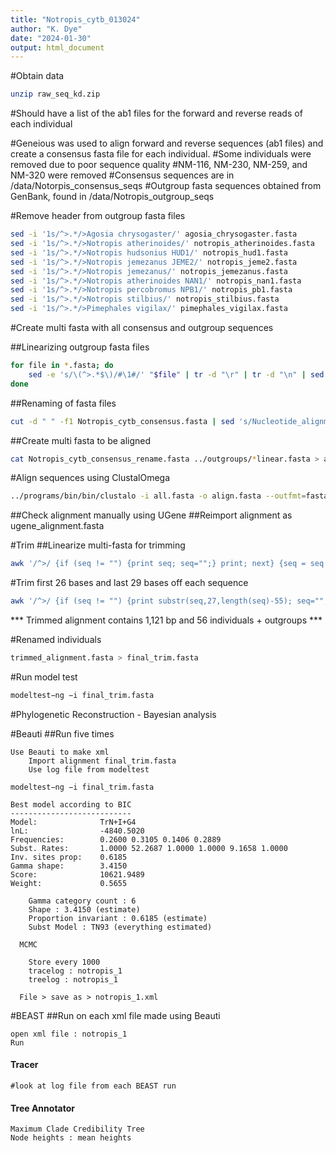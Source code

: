 ```yaml
---
title: "Notropis_cytb_013024"
author: "K. Dye"
date: "2024-01-30"
output: html_document
---
```


#Obtain data
```bash
unzip raw_seq_kd.zip
```
#Should have a list of the ab1 files for the forward and reverse reads of each individual

#Geneious was used to align forward and reverse sequences (ab1 files) and create a consensus fasta file for each individual.
  #Some individuals were removed due to poor sequence quality
    #NM-116, NM-230, NM-259, and NM-320 were removed
  #Consensus sequences are in /data/Notorpis_consensus_seqs
  #Outgroup fasta sequences obtained from GenBank, found in /data/Notropis_outgroup_seqs

#Remove header from outgroup fasta files
```bash
sed -i '1s/^>.*/>Agosia chrysogaster/' agosia_chrysogaster.fasta
sed -i '1s/^>.*/>Notropis atherinoides/' notropis_atherinoides.fasta
sed -i '1s/^>.*/>Notropis hudsonius HUD1/' notropis_hud1.fasta
sed -i '1s/^>.*/>Notropis jemezanus JEME2/' notropis_jeme2.fasta
sed -i '1s/^>.*/>Notropis jemezanus/' notropis_jemezanus.fasta
sed -i '1s/^>.*/>Notropis atherinoides NAN1/' notropis_nan1.fasta
sed -i '1s/^>.*/>Notropis percobromus NPB1/' notropis_pb1.fasta
sed -i '1s/^>.*/>Notropis stilbius/' notropis_stilbius.fasta
sed -i '1s/^>.*/>Pimephales vigilax/' pimephales_vigilax.fasta
```

#Create multi fasta with all consensus and outgroup sequences

##Linearizing outgroup fasta files
```bash
for file in *.fasta; do
    sed -e 's/\(^>.*$\)/#\1#/' "$file" | tr -d "\r" | tr -d "\n" | sed -e 's/$/#/' | tr "#" "\n" | sed -e '/^$/d' > "${file%.fasta}_linear.fasta"
done
```

##Renaming of fasta files
```bash
cut -d " " -f1 Notropis_cytb_consensus.fasta | sed 's/Nucleotide_alignment_//g' > Notropis_cytb_consensus_rename.fasta
```

##Create multi fasta to be aligned
```bash
cat Notropis_cytb_consensus_rename.fasta ../outgroups/*linear.fasta > all.fasta
```

#Align sequences using ClustalOmega
```bash
../programs/bin/bin/clustalo -i all.fasta -o align.fasta --outfmt=fasta
```

##Check alignment manually using UGene
  ##Reimport alignment as ugene_alignment.fasta

#Trim
##Linearize multi-fasta for trimming
```bash
awk '/^>/ {if (seq != "") {print seq; seq="";} print; next} {seq = seq $0} END {if (seq != "") print seq}' ugene_alignment.fasta > linear_alignment.fasta
```

#Trim first 26 bases and last 29 bases off each sequence
```bash
awk '/^>/ {if (seq != "") {print substr(seq,27,length(seq)-55); seq="";} print; next} {seq = seq $0} END {if (seq != "") print substr(seq,27,length(seq)-55)}' linear_alignment.fasta > trimmed_alignment.fasta
```
*** Trimmed alignment contains 1,121 bp and 56 individuals + outgroups ***

#Renamed individuals
```bash
trimmed_alignment.fasta > final_trim.fasta
```

#Run model test
```bash
modeltest−ng −i final_trim.fasta 
```      

#Phylogenetic Reconstruction - Bayesian analysis

#Beauti
 ##Run five times 
```GUI
Use Beauti to make xml
    Import alignment final_trim.fasta
    Use log file from modeltest
        
modeltest−ng −i final_trim.fasta 

Best model according to BIC
---------------------------
Model:              TrN+I+G4
lnL:                -4840.5020
Frequencies:        0.2600 0.3105 0.1406 0.2889
Subst. Rates:       1.0000 52.2687 1.0000 1.0000 9.1658 1.0000 
Inv. sites prop:    0.6185
Gamma shape:        3.4150
Score:              10621.9489
Weight:             0.5655

    Gamma category count : 6
    Shape : 3.4150 (estimate)
    Proportion invariant : 0.6185 (estimate)
    Subst Model : TN93 (everything estimated)
    
  MCMC 
    
    Store every 1000
    tracelog : notropis_1
    treelog : notropis_1
    
  File > save as > notropis_1.xml
``` 

#BEAST
##Run on each xml file made using Beauti
```GUI
open xml file : notropis_1
Run
```

#### Tracer
```GUI
#look at log file from each BEAST run 
```

#### Tree Annotator
```GUI
Maximum Clade Credibility Tree
Node heights : mean heights
```    

